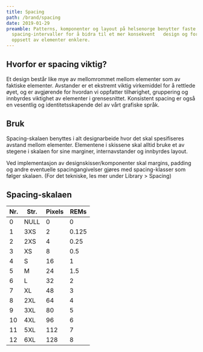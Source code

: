 ```yaml
---
title: Spacing
path: /brand/spacing
date: 2019-01-29
preamble: Patterns, komponenter og layout på helsenorge benytter faste
  spacing-intervaller for å bidra til et mer konsekvent   design og for å gjøre
  oppsett av elementer enklere.
---
```

## Hvorfor er spacing viktig?

Et design består like mye av mellomrommet mellom elementer som av faktiske elementer. Avstander er et ekstremt viktig virkemiddel for å rettlede øyet, og er avgjørende for hvordan vi oppfatter tilhørighet, gruppering og innbyrdes viktighet av elementer i grensesnittet. Konsistent spacing er også en vesentlig og identitetsskapende del av vårt grafiske språk.

## Bruk

Spacing-skalaen benyttes i alt designarbeide hvor det skal spesifiseres avstand mellom elementer. Elementene i skissene skal alltid bruke et av stegene i skalaen for sine marginer, internavstander og innbyrdes layout.

Ved implementasjon av designskisser/komponenter skal margins, padding og andre eventuelle spacingangivelser gjøres med spacing-klasser som følger skalaen. (For det tekniske, les mer under Library > Spacing)

## Spacing-skalaen

| Nr. | Str. | Pixels | REMs  |
| --- | ---- | ------ | ----- |
| 0   | NULL | 0      | 0     |
| 1   | 3XS  | 2      | 0.125 |
| 2   | 2XS  | 4      | 0.25  |
| 3   | XS   | 8      | 0.5   |
| 4   | S    | 16     | 1     |
| 5   | M    | 24     | 1.5   |
| 6   | L    | 32     | 2     |
| 7   | XL   | 48     | 3     |
| 8   | 2XL  | 64     | 4     |
| 9   | 3XL  | 80     | 5     |
| 10  | 4XL  | 96     | 6     |
| 11  | 5XL  | 112    | 7     |
| 12  | 6XL  | 128    | 8     |